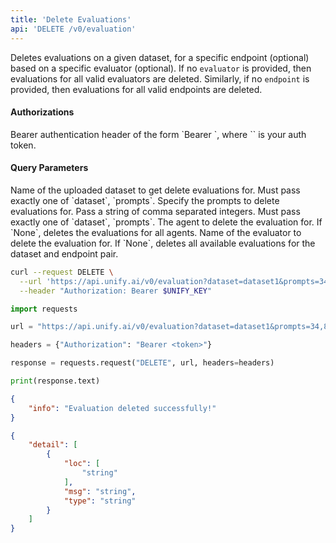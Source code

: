 ```yaml
---
title: 'Delete Evaluations'
api: 'DELETE /v0/evaluation'
---
```

Deletes evaluations on a given dataset, for a specific endpoint (optional) based on
a specific evaluator (optional). If no `evaluator` is provided, then evaluations for
all valid evaluators are deleted. Similarly, if no `endpoint` is provided, then
evaluations for all valid endpoints are deleted.

#### Authorizations

<ParamField header="Authorization" type="string" required="true">
  Bearer authentication header of the form `Bearer <token>`, where `<token>` is your auth token.
</ParamField>

#### Query Parameters

<ParamField query="dataset" type="string | null" >
Name of the uploaded dataset to get delete evaluations for. Must pass exactly one of `dataset`, `prompts`.
</ParamField>

<ParamField query="prompts" type="string | null" >
Specify the prompts to delete evaluations for. Pass a string of comma separated integers. Must pass exactly one of `dataset`, `prompts`.
</ParamField>

<ParamField query="agent" type="string" >
The agent to delete the evaluation for. If `None`, deletes the evaluations for all agents.
</ParamField>

<ParamField query="evaluator" type="string" >
Name of the evaluator to delete the evaluation for. If `None`, deletes all available evaluations for the dataset and endpoint pair.
</ParamField>

<RequestExample>

```bash cURL
curl --request DELETE \
  --url 'https://api.unify.ai/v0/evaluation?dataset=dataset1&prompts=34,89,127&agent=gpt-4o-mini@openai&evaluator=eval1' \
  --header "Authorization: Bearer $UNIFY_KEY"
```

```python Python
import requests

url = "https://api.unify.ai/v0/evaluation?dataset=dataset1&prompts=34,89,127&agent=gpt-4o-mini@openai&evaluator=eval1"

headers = {"Authorization": "Bearer <token>"}

response = requests.request("DELETE", url, headers=headers)

print(response.text)
```

</RequestExample>
<ResponseExample>

```json 200
{
    "info": "Evaluation deleted successfully!"
}
```

```json 422
{
    "detail": [
        {
            "loc": [
                "string"
            ],
            "msg": "string",
            "type": "string"
        }
    ]
}
```

</ResponseExample>
